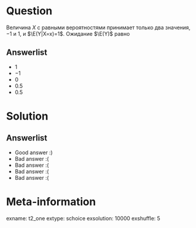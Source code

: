 Question
========

Величина $X$ с равными вероятностями принимает только два значения, $-1$ и $1$, и $\E(Y|X=x)=1$. 
Ожидание $\E(Y)$ равно

Answerlist
----------
*  $1$
*  $-1$
*  $0$
*  $0.5$
*  $0.5$

Solution
========

Answerlist
----------
*  Good answer :)
*  Bad answer :(
*  Bad answer :(
*  Bad answer :(
*  Bad answer :(

Meta-information
================
exname: t2_one
extype: schoice
exsolution: 10000
exshuffle: 5
